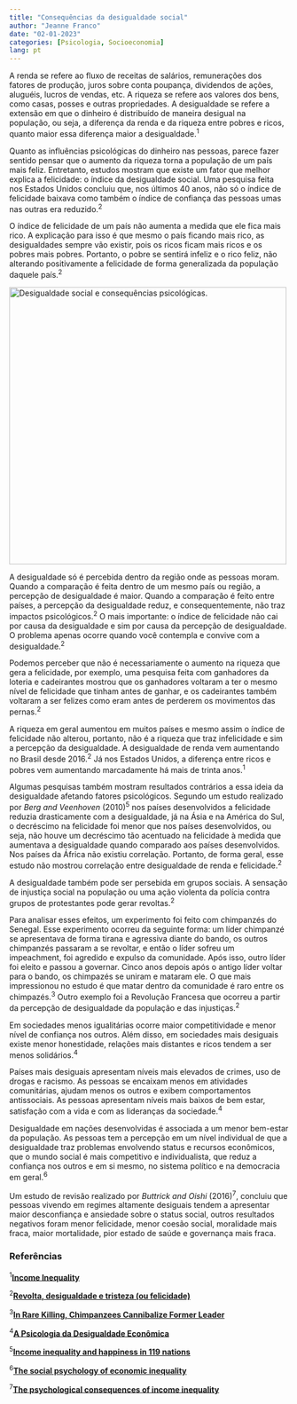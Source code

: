 ---
title: "Consequências da desigualdade social"
author: "Jeanne Franco"
date: "02-01-2023"
categories: [Psicologia, Socioeconomia]
lang: pt
---

A renda se refere ao fluxo de receitas de salários, remunerações dos fatores de produção, juros sobre conta poupança, dividendos de ações, aluguéis, lucros de vendas, etc. A riqueza se refere aos valores dos bens, como casas, posses e outras propriedades. A desigualdade se refere a extensão em que o dinheiro é distribuído de maneira desigual na população, ou seja, a diferença da renda e da riqueza entre pobres e ricos, quanto maior essa diferença maior a desigualdade.^1^

Quanto as influências psicológicas do dinheiro nas pessoas, parece fazer sentido pensar que o aumento da riqueza torna a população de um país mais feliz. Entretanto, estudos mostram que existe um fator que melhor explica a felicidade: o índice da desigualdade social. Uma pesquisa feita nos Estados Unidos concluiu que, nos últimos 40 anos, não só o índice de felicidade baixava como também o índice de confiança das pessoas umas nas outras era reduzido.^2^

O índice de felicidade de um país não aumenta a medida que ele fica mais rico. A explicação para isso é que mesmo o país ficando mais rico, as desigualdades sempre vão existir, pois os ricos ficam mais ricos e os pobres mais pobres. Portanto, o pobre se sentirá infeliz e o rico feliz, não alterando positivamente a felicidade de forma generalizada da população daquele país.^2^

[![Desigualdade social e consequências psicológicas.](images/des_soc.png){fig-align="center" width="500"}](https://super.abril.com.br/coluna/bruno-garattoni/a-palavra-meritocracia-foi-inventada-por-um-escritor-de-esquerda-e-e-uma-distopia/)

A desigualdade só é percebida dentro da região onde as pessoas moram. Quando a comparação é feita dentro de um mesmo país ou região, a percepção de desigualdade é maior. Quando a comparação é feito entre países, a percepção da desigualdade reduz, e consequentemente, não traz impactos psicológicos.^2^ O mais importante: o índice de felicidade não cai por causa da desigualdade e sim por causa da percepção de desigualdade. O problema apenas ocorre quando você contempla e convive com a desigualdade.^2^

Podemos perceber que não é necessariamente o aumento na riqueza que gera a felicidade, por exemplo, uma pesquisa feita com ganhadores da loteria e cadeirantes mostrou que os ganhadores voltaram a ter o mesmo nível de felicidade que tinham antes de ganhar, e os cadeirantes também voltaram a ser felizes como eram antes de perderem os movimentos das pernas.^2^

A riqueza em geral aumentou em muitos países e mesmo assim o índice de felicidade não alterou, portanto, não é a riqueza que traz infelicidade e sim a percepção da desigualdade. A desigualdade de renda vem aumentando no Brasil desde 2016.^2^ Já nos Estados Unidos, a diferença entre ricos e pobres vem aumentando marcadamente há mais de trinta anos.^1^

Algumas pesquisas também mostram resultados contrários a essa ideia da desigualdade afetando fatores psicológicos. Segundo um estudo realizado por *Berg and Veenhoven* (2010)^5^ nos países desenvolvidos a felicidade reduzia drasticamente com a desigualdade, já na Ásia e na América do Sul, o decréscimo na felicidade foi menor que nos países desenvolvidos, ou seja, não houve um decréscimo tão acentuado na felicidade à medida que aumentava a desigualdade quando comparado aos países desenvolvidos. Nos países da África não existiu correlação. Portanto, de forma geral, esse estudo não mostrou correlação entre desigualdade de renda e felicidade.^2^

A desigualdade também pode ser persebida em grupos sociais. A sensação de injustiça social na população ou uma ação violenta da polícia contra grupos de protestantes pode gerar revoltas.^2^

Para analisar esses efeitos, um experimento foi feito com chimpanzés do Senegal. Esse experimento ocorreu da seguinte forma: um líder chimpanzé se apresentava de forma tirana e agressiva diante do bando, os outros chimpanzés passaram a se revoltar, e então o líder sofreu um impeachment, foi agredido e expulso da comunidade. Após isso, outro líder foi eleito e passou a governar. Cinco anos depois após o antigo líder voltar para o bando, os chimpazés se uniram e mataram ele. O que mais impressionou no estudo é que matar dentro da comunidade é raro entre os chimpazés.^3^ Outro exemplo foi a Revolução Francesa que ocorreu a partir da percepção de desigualdade da população e das injustiças.^2^

Em sociedades menos igualitárias ocorre maior competitividade e menor nível de confiança nos outros. Além disso, em sociedades mais desiguais existe menor honestidade, relações mais distantes e ricos tendem a ser menos solidários.^4^

Países mais desiguais apresentam níveis mais elevados de crimes, uso de drogas e racismo. As pessoas se encaixam menos em atividades comunitárias, ajudam menos os outros e exibem comportamentos antissociais. As pessoas apresentam níveis mais baixos de bem estar, satisfação com a vida e com as lideranças da sociedade.^4^

Desigualdade em nações desenvolvidas é associada a um menor bem-estar da população. As pessoas tem a percepção em um nível individual de que a desigualdade traz problemas envolvendo status e recursos econômicos, que o mundo social é mais competitivo e individualista, que reduz a confiança nos outros e em si mesmo, no sistema político e na democracia em geral.^6^

Um estudo de revisão realizado por *Buttrick and Oishi* (2016)^7^, concluiu que pessoas vivendo em regimes altamente desiguais tendem a apresentar maior desconfiança e ansiedade sobre o status social, outros resultados negativos foram menor felicidade, menor coesão social, moralidade mais fraca, maior mortalidade, pior estado de saúde e governança mais fraca.

### Referências

^1^[**Income Inequality**](https://inequality.org/facts/income-inequality/)

^2^[**Revolta, desigualdade e tristeza (ou felicidade)**](https://www.youtube.com/watch?v=vLBfvenXhyI)

^3^[**In Rare Killing, Chimpanzees Cannibalize Former Leader**](https://www.nationalgeographic.com/animals/article/chimpanzees-murder-cannibalism-senegal)

^4^[**A Psicologia da Desigualdade Econômica**](https://www.youtube.com/watch?v=-FsAAsOVocM)

^5^[**Income inequality and happiness in 119 nations**](https://personal.eur.nl/veenhoven/Pub2010s/2010b-full.pdf)

^6^[**The social psychology of economic inequality**](https://www.wider.unu.edu/publication/social-psychology-economic-inequality#:~:text=The%20evidence%20from%20developed%20nations,systems%2C%20and%20democracy%20in%20general.)

^7^[**The psychological consequences of income inequality**](https://compass.onlinelibrary.wiley.com/doi/full/10.1111/spc3.12304)
